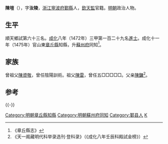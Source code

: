 '''陳塏'''（{{bd|1438年||？}}），字'''汝陵'''，[[浙江|浙江]][[寧波府|寧波府]][[鄞縣|鄞縣]]人，[[欽天監|欽天監]]官籍。[[明朝|明朝]]政治人物。

==生平==
順天鄉試第六十三名。[[成化|成化]]八年（1472年）三甲第一百二十九名[[進士|進士]]。成化十一年（1475年）官山東[[章丘縣|章丘縣]]知縣，升[[蘇州府|蘇州府]]同知<ref>《章丘縣志》</ref>。

==家族==
曾祖父[[陳資敬|陳資敬]]，曾任陰陽訓術。祖父[[陳雷|陳雷]]，曾任五□□□□□。父亲[[陳鏞|陳鏞]]<ref>《天一阁藏明代科举录选刊·登科录》（《成化八年壬辰科殿試金榜》）</ref>。

==参考==
{{reflist}}

{{-}}
{{start box}}
{{s-off}}
{{succession box|[[李燦|李燦]]|[[翟能|翟能]]|[[山東|山東]][[濟南府|濟南府]][[章丘縣|章丘縣]][[知縣|知縣]]|<small>成化十一年（1475年）上任</small>}}
{{end box}}
{{成化八年壬辰科殿試金榜}}
{{DEFAULTSORT:Chen陳}}

[[Category:明朝章丘縣知縣|Category:明朝章丘縣知縣]]
[[Category:明朝蘇州府同知|Category:明朝蘇州府同知]]
[[Category:鄞县人|Category:鄞县人]]
[[Category:陈姓|K]]